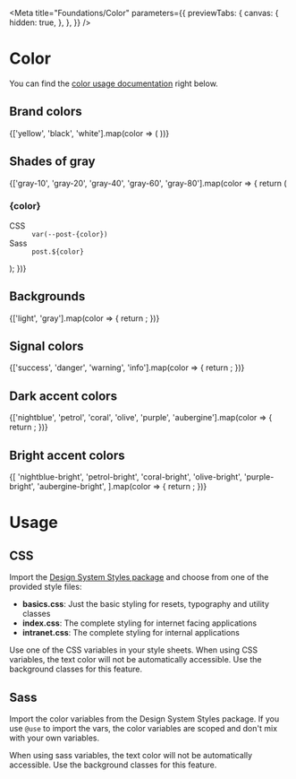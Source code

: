 
<Meta
  title="Foundations/Color"
  parameters={{
    previewTabs: {
      canvas: {
        hidden: true,
      },
    },
  }}
/>

# Color

You can find the [color usage documentation](#usage) right below.

## Brand colors

<section className="color-square__section">
  {['yellow', 'black', 'white'].map(color => (
    <ColorSwatch key={color} color={color} />
  ))}
</section>

## Shades of gray

<section className="color-square__section">
  {['gray-10', 'gray-20', 'gray-40', 'gray-60', 'gray-80'].map(color => {
    return (
      <article key={color}>
        <div className="color-square">
          <div
            className="color-square__inner"
            style={{ backgroundColor: `var(--post-${color}` }}
          ></div>
          <div class="color-square__content">
            <h3>{color}</h3>
            <dl>
              <dt>CSS</dt>
              <dd>
                <code>var(--post-{color})</code>
              </dd>
              <dt>Sass</dt>
              <dd>
                <code>post.${color}</code>
              </dd>
            </dl>
          </div>
        </div>
      </article>
    );
  })}
</section>

## Backgrounds

<section className="color-square__section">
  {['light', 'gray'].map(color => {
    return <ColorSwatch key={color} color={color} />;
  })}
</section>

## Signal colors

<section className="color-square__section">
  {['success', 'danger', 'warning', 'info'].map(color => {
    return <ColorSwatch key={color} color={color} />;
  })}
</section>

## Dark accent colors

<section className="color-square__section">
  {['nightblue', 'petrol', 'coral', 'olive', 'purple', 'aubergine'].map(color => {
    return <ColorSwatch key={color} color={color} />;
  })}
</section>

## Bright accent colors

<section className="color-square__section">
  {[
    'nightblue-bright',
    'petrol-bright',
    'coral-bright',
    'olive-bright',
    'purple-bright',
    'aubergine-bright',
  ].map(color => {
    return <ColorSwatch key={color} color={color} />;
  })}
</section>

# Usage

## CSS

Import the [Design System Styles package](https://www.npmjs.com/package/@swisspost/design-system-styles) and choose from one of the provided style files:

- **basics.css**: Just the basic styling for resets, typography and utility classes
- **index.css**: The complete styling for internet facing applications
- **intranet.css**: The complete styling for internal applications

Use one of the CSS variables in your style sheets. When using CSS variables, the text color will not be automatically accessible. Use the background classes for this feature.

<Source language="css" code={cssBackground} dark />

## Sass

Import the color variables from the Design System Styles package. If you use `@use` to import the vars, the color variables are scoped and don't mix with your own variables.

When using sass variables, the text color will not be automatically accessible. Use the background classes for this feature.

<Source language="css" code={scssBackground} dark />
